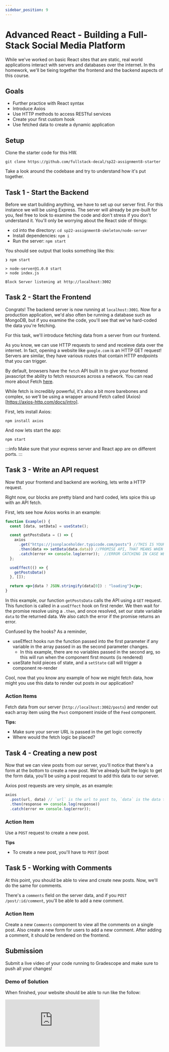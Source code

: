 ```yaml
---
sidebar_position: 9
---
```


# Advanced React - Building a Full-Stack Social Media Platform

While we've worked on basic React sites that are static, real world applications interact with servers and databases over the internet. In ths homework, we'll be tieing together the frontend and the backend aspects of this course.

## Goals
- Further practice with React syntax
- Introduce Axios
- Use HTTP methods to access RESTful services
- Create your first custom hook
- Use fetched data to create a dynamic application

## Setup

Clone the starter code for this HW.

```shell
git clone https://github.com/fullstack-decal/sp22-assignment8-starter
```

Take a look around the codebase and try to understand how it's put together.

## Task 1 - Start the Backend

Before we start building anything, we have to set up our server first. For this instance we will be using Express. The server will already be pre-built for you, feel free to look to examine the code and don't stress if you don't understand it. You'll only be worrying about the React side of things:

- cd into the directory: `cd sp22-assignment8-skeleton/node-server`
- Install dependencies: `npm i`
- Run the server: `npm start`



You should see output that looks something like this:
```shell
❯ npm start

> node-server@1.0.0 start
> node index.js

Block Server listening at http://localhost:3002
```

## Task 2 - Start the Frontend

Congrats! The backend server is now running at `localhost:3001`. Now for a production application, we'd also often be running a database such as MongoDB, but if you examine the code, you'll see that we've hard-coded the data you're fetching.

For this task, we'll introduce fetching data from a server from our frontend.

As you know, we can use HTTP requests to send and receieve data over the internet. In fact, opening a website like `google.com` is an HTTP GET request! Servers are similar, they have various routes that contain HTTP endpoints that you can trigger.

By default, browsers have the `fetch` API built in to give your frontend javascript the ability to fetch resources across a network. You can read more about Fetch [here](https://developer.mozilla.org/en-US/docs/Web/API/Fetch_API).

While fetch is incredibly powerful, it's also a bit more barebones and complex, so we'll be using a wrapper around Fetch called (Axios)[https://axios-http.com/docs/intro].

First, lets install Axios:
```shell
npm install axios
```

And now lets start the app:

```npm
npm start
```

:::info
Make sure that your express server and React app are on different ports.
:::

## Task 3 - Write an API request

Now that your frontend and backend are working, lets write a HTTP request.

Right now, our blocks are pretty bland and hard coded, lets spice this up with an API fetch.

First, lets see how Axios works in an example:

```jsx live
function Example() {
  const [data, setData] = useState();

  const getPostsData = () => {
    axios
      .get("https://jsonplaceholder.typicode.com/posts") //THIS IS YOUR URL OF YOUR API
      .then(data => setData(data.data)) //PROMISE API, THAT MEANS WHEN YOU GET THE DATA WHAT DO I DO WITH IT
      .catch(error => console.log(error));  //ERROR CATCHING IN CASE WE RECIEVE AN ERROR
  };

  useEffect(() => {
    getPostsData()
  }, []);

  return <p>{data ? JSON.stringify(data[0]) : "loading"}</p>;
}
```

In this example, our function `getPostsData` calls the API using a `GET` request. This function is called in a `useEffect` hook on first render. We then wait for the promise resolve using a `.then`, and once resolved, set our state variable `data` to the returned data. We also catch the error if the promise returns an error.

Confused by the hooks? As a reminder,
- useEffect hooks run the function passed into the first parameter if any variable in the array passed in as the second parameter changes.
  - In this example, there are no variables passed in the second arg, so this will run when the component first mounts (is rendered)
- useState hold pieces of state, and a `setState` call will trigger a component re-render

Cool, now that you know any example of how we might fetch data, how might you use this data to render out posts in our application?

### Action Items

Fetch data from our server (`http://localhost:3002/posts`) and render out each array item using the `Post` component inside of the `Feed` component.

**Tips:**
- Make sure your server URL is passed in the get logic correctly
- Where would the fetch logic be placed?

## Task 4 - Creating a new post

Now that we can view posts from our server, you'll notice that there's a form at the bottom to create a new post. We've already built the logic to get the form data, you'll be using a post request to add this data to our server.

Axios post requests are very simple, as an example:

```js
axios
  .post(url, data) // `url` is the url to post to, `data` is the data to send in the body of the HTTP request
  .then(response => console.log(response))
  .catch(error => console.log(error));
```

### Action Item

Use a `POST` request to create a new post.

**Tips**
- To create a new post, you'll have to `POST` /post

## Task 5 - Working with Comments

At this point, you should be able to view and create new posts. Now, we'll do the same for comments.

There's a `comments` field on the server data, and if you `POST` `/post/:id/comment`, you'll be able to add a new comment.

### Action Item

Create a new `Comments` component to view all the comments on a single post. Also create a new form for users to add a new comment. After adding a comment, it should be rendered on the frontend.

## Submission
Submit a live video of your code running to Gradescope and make sure to push all your changes!

### Demo of Solution

When finished, your website should be able to run like the follow:

<iframe src="https://www.loom.com/embed/843dd029aa584d1398b129145b8d5968" frameborder="0" webkitallowfullscreen mozallowfullscreen allowfullscreen style={{ height: '300px'}}/>

Note the UI doesn't have to be the samee

## Contributors
- [Caelin Sutch](https://www.linkedin.com/in/caelinsutch)


